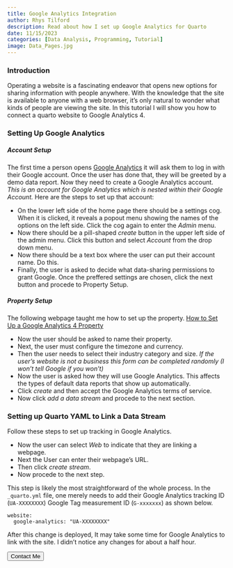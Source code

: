 ```yaml
---
title: Google Analytics Integration
author: Rhys Tilford
description: Read about how I set up Google Analytics for Quarto
date: 11/15/2023
categories: [Data Analysis, Programming, Tutorial]
image: Data_Pages.jpg
---
```


### Introduction

Operating a website is a fascinating endeavor that opens new options for sharing information with people anywhere. With the knowledge that the site is available to anyone with a web browser, it's only natural to wonder what kinds of people are viewing the site. In this tutorial I will show you how to connect a quarto website to Google Analytics 4.

### Setting Up Google Analytics

##### Account Setup

The first time a person opens [Google Analytics](https://analytics.google.com/analytics) it will ask them to log in with their Google account. Once the user has done that, they will be greeted by a demo data report. Now they need to create a Google Analytics account. *This is an account for Google Analytics which is nested within their Google Account.* Here are the steps to set up that account:

 - On the lower left side of the home page there should be a settings cog. When it is clicked, it reveals a popout menu showing the names of the options on the left side. Click the cog again to enter the *Admin* menu.
 - Now there should be a pill-shaped *create* button in the upper left side of the admin menu. Click this button and select *Account* from the drop down menu.
 - Now there should be a text box where the user can put their account name. Do this.
 - Finally, the user is asked to decide what data-sharing permissions to grant Google. Once the preffered settings are chosen, click the next button and procede to Property Setup.

##### Property Setup

:::{.callout-note}
The following webpage taught me how to set up the property.
[How to Set Up a Google Analytics 4 Property](https://www.clickinsight.ca/blog/how-to-set-up-a-google-analytics-4-property)
:::

 - Now the user should be asked to name their property.
 - Next, the user must configure the timezone and currency.
 - Then the user needs to select their industry category and size. *If the user's website is not a business this form can be completed randomly (I won't tell Google if you won't)*
 - Now the user is asked how they will use Google Analytics. This affects the types of default data reports that show up automatically.
 - Click *create* and then accept the Google Analytics terms of service.
 - Now click *add a data stream* and procede to the next section.

### Setting up Quarto YAML to Link a Data Stream

Follow these steps to set up tracking in Google Analytics.

 - Now the user can select *Web* to indicate that they are linking a webpage.
 - Next the User can enter their webpage's URL.
 - Then click *create stream*.
 - Now procede to  the next step.

This step is likely the most straightforward of the whole process. In the `_quarto.yml` file, one merely needs to add their Google Analytics tracking ID (`UA-XXXXXXXX`) Google Tag measurement ID (`G-xxxxxxx`) as shown below.

```.code
website:
  google-analytics: "UA-XXXXXXXX"
```
After this change is deployed, It may take some time for Google Analytics to link with the site. I didn't notice any changes for about a half hour.


<div class="callToAction"><a href="../contactMe.html"><button type="button">Contact Me</button></a></div>


<div id="vssue"></div>

  <!-- Introduce Vue first -->

  <!-- vue runtime build (runtime only)  -->
  <script src="https://unpkg.com/vue@2.7.14/dist/vue.runtime.min.js"></script>
  <!-- OR: vue full build (runtime + compiler)  -->
  <script src="https://unpkg.com/vue@2.7.14/dist/vue.min.js"></script>

  <!-- Introduce Vssue after Vue -->

  <!-- Vssue Github build -->
  <script src="https://unpkg.com/vssue/dist/vssue.github.min.js"></script>

  <!-- use render function for vue runtime build -->
  <script>
    new Vue({
      el: '#vssue',

      render: h => h('Vssue', {
        props: {
          // here set the title of issue of current page
          title: 'Vssue_article_05',

          // here set the options for your OAuth App
          options: {
            owner: 'rctilford',
            repo: 'personal-rhys-tilford',
            clientId: '9f2e6bf389986dd77793',
            clientSecret: '667ab6fd63d934d8e8fe1c3763e98351469e1195', // only required for some of the platforms
          },
        }
      })
    })
  </script>
